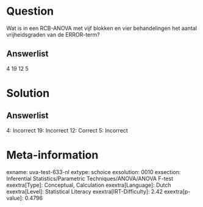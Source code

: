 Question
========

Wat is in een RCB-ANOVA met vijf blokken en vier behandelingen het
aantal vrijheidsgraden van de ERROR-term?

Answerlist
----------

4
19
12
5

Solution
========

Answerlist
----------

4: Incorrect
19: Incorrect
12: Correct
5: Incorrect

Meta-information
================
exname: uva-test-633-nl
extype: schoice
exsolution: 0010
exsection: Inferential Statistics/Parametric Techniques/ANOVA/ANOVA F-test
exextra[Type]: Conceptual, Calculation
exextra[Language]: Dutch
exextra[Level]: Statistical Literacy
exextra[IRT-Difficulty]: 2.42
exextra[p-value]: 0.4796
